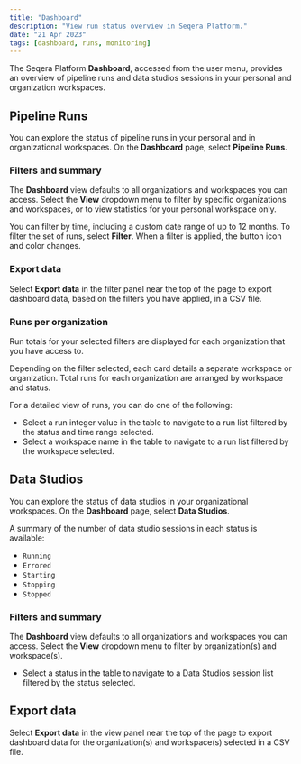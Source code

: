 ```yaml
---
title: "Dashboard"
description: "View run status overview in Seqera Platform."
date: "21 Apr 2023"
tags: [dashboard, runs, monitoring]
---
```


The Seqera Platform **Dashboard**, accessed from the user menu, provides an overview of pipeline runs and data studios sessions in your personal and organization workspaces.

## Pipeline Runs

You can explore the status of pipeline runs in your personal and in organizational workspaces. On the **Dashboard** page, select **Pipeline Runs**.

### Filters and summary

The **Dashboard** view defaults to all organizations and workspaces you can access. Select the **View** dropdown menu to filter by specific organizations and workspaces, or to view statistics for your personal workspace only.

You can filter by time, including a custom date range of up to 12 months. To filter the set of runs, select **Filter**. When a filter is applied, the button icon and color changes.

### Export data

Select **Export data** in the filter panel near the top of the page to export dashboard data, based on the filters you have applied, in a CSV file.

### Runs per organization

Run totals for your selected filters are displayed for each organization that you have access to.

Depending on the filter selected, each card details a separate workspace or organization. Total runs for each organization are arranged by workspace and status.

For a detailed view of runs, you can do one of the following:

- Select a run integer value in the table to navigate to a run list filtered by the status and time range selected.
- Select a workspace name in the table to navigate to a run list filtered by the workspace selected.

## Data Studios

You can explore the status of data studios in your organizational workspaces. On the **Dashboard** page, select **Data Studios**.

A summary of the number of data studio sessions in each status is available:

- `Running`
- `Errored`
- `Starting`
- `Stopping`
- `Stopped`

### Filters and summary

The **Dashboard** view defaults to all organizations and workspaces you can access. Select the **View** dropdown menu to filter by organization(s) and workspace(s).

- Select a status in the table to navigate to a Data Studios session list filtered by the status selected.

## Export data

Select **Export data** in the view panel near the top of the page to export dashboard data for the organization(s) and workspace(s) selected in a CSV file.


<!-- links -->
[ds]: ../data/data-studios.mdx
